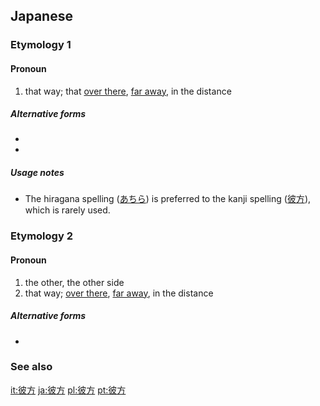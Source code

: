 ==Japanese==

===Etymology 1===

====Pronoun====
{{ja-pos|k|pronoun|hira=あちら|rom=achira}}
# that way; that [[over there]], [[far away]], in the distance

=====Alternative forms=====
* {{l|ja|あち}}
* {{l|ja|あっち}}

=====Usage notes=====
*The hiragana spelling ([[あちら]]) is preferred to the kanji spelling ([[彼方]]), which is rarely used.

===Etymology 2===

====Pronoun====
{{ja-pos|k|pronoun|hira=かなた|rom=kanata}}
# the other, the other side
# that way; [[over there]], [[far away]], in the distance

=====Alternative forms=====
* {{l|ja|あなた}}

===See also===
{{Japanese demonstratives}}


[[it:彼方]]
[[ja:彼方]]
[[pl:彼方]]
[[pt:彼方]]